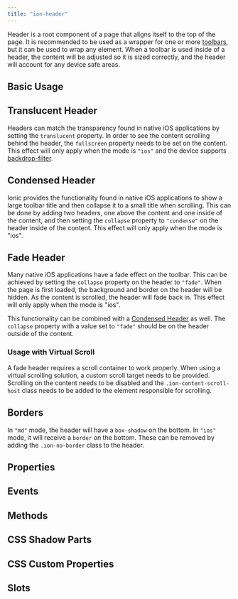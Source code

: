 ```yaml
---
title: "ion-header"
---
```


<head>
  <title>ion-header: Header Parent Component for Ionic Framework Apps</title>
  <meta name="description" content="Ion-header is a parent component that holds the toolbar. It's important to note that ion-header needs to be the one of the three root elements of a page." />
</head>



Header is a root component of a page that aligns itself to the top of the page. It is recommended to be used as a wrapper for one or more [toolbars](./toolbar), but it can be used to wrap any element. When a toolbar is used inside of a header, the content will be adjusted so it is sized correctly, and the header will account for any device safe areas.


## Basic Usage


<Basic />


## Translucent Header

Headers can match the transparency found in native iOS applications by setting the `translucent` property. In order to see the content scrolling behind the header, the `fullscreen` property needs to be set on the content. This effect will only apply when the mode is `"ios"` and the device supports [backdrop-filter](https://developer.mozilla.org/en-US/docs/Web/CSS/backdrop-filter#browser_compatibility).


<Translucent />


## Condensed Header

Ionic provides the functionality found in native iOS applications to show a large toolbar title and then collapse it to a small title when scrolling. This can be done by adding two headers, one above the content and one inside of the content, and then setting the `collapse` property to `"condense"` on the header inside of the content. This effect will only apply when the mode is "ios".


<Condense />


## Fade Header

Many native iOS applications have a fade effect on the toolbar. This can be achieved by setting the `collapse` property on the header to `"fade"`. When the page is first loaded, the background and border on the header will be hidden. As the content is scrolled, the header will fade back in. This effect will only apply when the mode is "ios".

This functionality can be combined with a [Condensed Header](#condensed-header) as well. The `collapse` property with a value set to `"fade"` should be on the header outside of the content.


<Fade />


### Usage with Virtual Scroll

A fade header requires a scroll container to work properly. When using a virtual scrolling solution, a custom scroll target needs to be provided. Scrolling on the content needs to be disabled and the `.ion-content-scroll-host` class needs to be added to the element responsible for scrolling.


<CustomScrollTarget />


## Borders

In `"md"` mode, the header will have a `box-shadow` on the bottom. In `"ios"` mode, it will receive a `border` on the bottom. These can be removed by adding the `.ion-no-border` class to the header.


<NoBorder />


## Properties
<Props />

## Events
<Events />

## Methods
<Methods />

## CSS Shadow Parts
<Parts />

## CSS Custom Properties
<CustomProps />

## Slots
<Slots />
